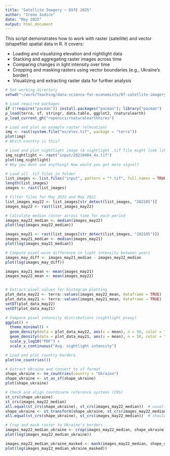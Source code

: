 ```yaml
---
title: "Satellite Imagery — DSfE 2025"
author: "Irene Iodice"
date: "May 2025"
output: html_document
---
```


This script demonstrates how to work with raster (satellite) and vector (shapefile) spatial data in R. It covers:

- Loading and visualizing elevation and nightlight data
- Stacking and aggregating raster images across time
- Comparing changes in light intensity over time
- Cropping and masking rasters using vector boundaries (e.g., Ukraine's border)
- Visualizing and extracting raster data for further analysis


```r
# Set working directory
setwd("~/work/Teaching/data-science-for-economists/07-satellite-imagery")

# Load required packages
if (!require("pacman")) install.packages("pacman"); library("pacman")
p_load(terra, sf, stringr, data.table, ggplot2, rnaturalearth)
p_load_current_gh("ropensci/rnaturalearthhires")
```

<!-- # What Is a Raster? Think of it like a spreadsheet laid over the Earth: each cell (pixel) holds a value (e.g., elevation, temperature, light intensity). All cells are evenly spaced. The raster has: resolution (size of each pixel), extent (geographic area it covers), CRS (coordinate reference system) -->


```r
# Load and plot an example raster (elevation)
img <- rast(system.file("ex/elev.tif", package = "terra"))
plot(img)
# Which country is this?
```


```r
# Load and plot nightlight image (A nightlight .tif file might look like a black-and-white image, but R reads it’s a 2D grid where each cell (pixel) has a numeric value representing light intensity.)
img_nightlight <- rast("input/20210404_4x.tif")
plot(img_nightlight)
# Why you dont see anything? How would you get mote signal?
```

```r
# Load all .tif files in folder
list_images <- list.files("input", pattern = "*.tif", full.names = TRUE)
length(list_images)
images <- rast(list_images)

# Filter files for May 2022 and May 2021
list_images_may22 <- list_images[str_detect(list_images, "202205")]
images_may22 <- rast(list_images_may22)

# Calculate median raster across time for each period
images_may22_median <- median(images_may22)
plot(log(images_may22_median))
```
```r
images_may21 <- rast(list_images[str_detect(list_images, "202105")])
images_may21_median <- median(images_may21)
plot(log(images_may21_median))
```

```r
# Compute pixel-wise difference in light intensity between years
images_may_diff <- images_may21_median - images_may22_median
plot(log(images_may_diff))
```
```r
images_may21_mean <- mean(images_may21)
images_may22_mean <- mean(images_may22)


# Extract pixel values for histogram plotting
plot_data_may22 <- terra::values(images_may22_mean, dataframe = TRUE)
plot_data_may21 <- terra::values(images_may21_mean, dataframe = TRUE)
setDT(plot_data_may22)
setDT(plot_data_may21)

# Compare pixel intensity distributions (nightlight proxy)
ggplot() +
  theme_minimal() +
  geom_density(data = plot_data_may22, aes(x = mean), n = 50, color = "red") +
  geom_density(data = plot_data_may21, aes(x = mean), n = 50, color = "blue") +
  scale_y_log10("PDF") +
  scale_x_continuous("Avg. nightlight intensity")
```

<!-- # --- Focused Analysis on Ukraine --- -->

<!-- # In the following steps, we isolate and analyze nightlight intensity data specifically for Ukraine. -->
<!-- # This includes: -->
<!-- # 1. Loading Ukraine’s vector boundary (country shape) from the Natural Earth dataset. -->
<!-- # 2. Ensuring its coordinate reference system (CRS) matches the raster data. -->
<!-- # 3. Cropping the raster to the extent of Ukraine (keeping a rectangular area). -->
<!-- # 4. Masking the raster to the shape of Ukraine (removing everything outside the border). -->
<!-- # This allows us to visualize and quantify changes in light intensity specifically within Ukraine’s borders. -->

 <!-- vector data (country borders) using rnaturalearth and sf packages: -->

```r
# Load and plot country borders
plot(ne_countries())
```
```r
# Extract Ukraine and convert to sf format
shape_ukraine <- ne_countries(country = "Ukraine")
shape_ukraine <- st_as_sf(shape_ukraine)
plot(shape_ukraine)
```


```r

# Check and align coordinate reference systems (CRS)
st_crs(shape_ukraine)
st_crs(images_may22_median)
all.equal(st_crs(shape_ukraine), st_crs(images_may22_median))  # usually returns FALSE
shape_ukraine <- st_transform(shape_ukraine, st_crs(images_may22_median))
all.equal(st_crs(shape_ukraine), st_crs(images_may22_median))  # should now match

```
```r
# Crop and mask raster to Ukraine's borders
images_may22_median_ukraine <- crop(images_may22_median, shape_ukraine)
plot(log(images_may22_median_ukraine))
```
```r
images_may22_median_ukraine_masked <- mask(images_may22_median, shape_ukraine)
plot(log(images_may22_median_ukraine_masked))
```

